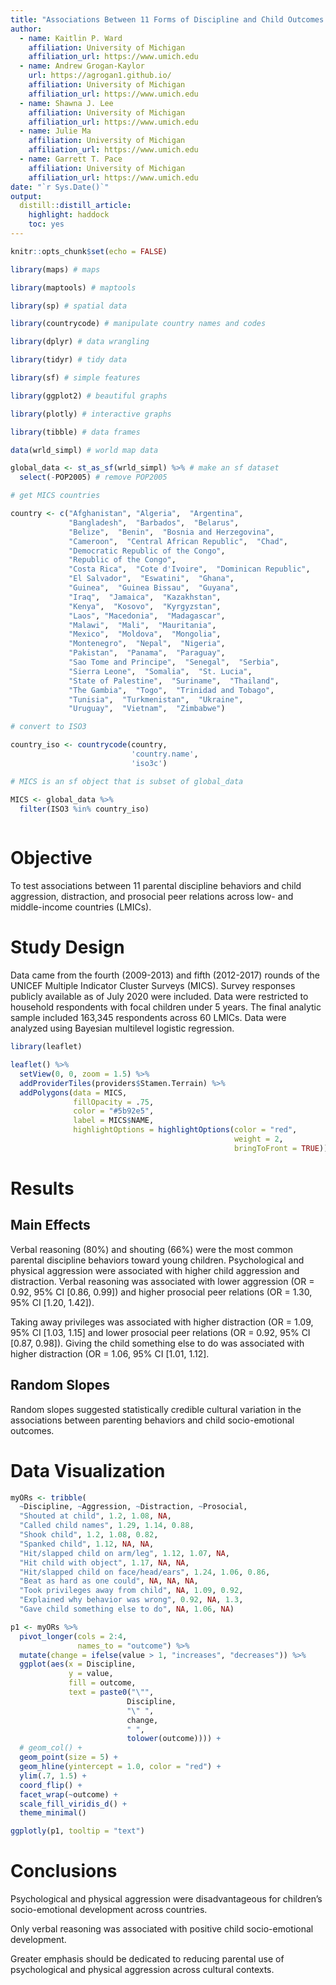 ```yaml
---
title: "Associations Between 11 Forms of Discipline and Child Outcomes Across 60 Countries"
author:
  - name: Kaitlin P. Ward
    affiliation: University of Michigan
    affiliation_url: https://www.umich.edu
  - name: Andrew Grogan-Kaylor
    url: https://agrogan1.github.io/
    affiliation: University of Michigan
    affiliation_url: https://www.umich.edu
  - name: Shawna J. Lee
    affiliation: University of Michigan
    affiliation_url: https://www.umich.edu  
  - name: Julie Ma
    affiliation: University of Michigan
    affiliation_url: https://www.umich.edu  
  - name: Garrett T. Pace 
    affiliation: University of Michigan
    affiliation_url: https://www.umich.edu
date: "`r Sys.Date()`"
output:
  distill::distill_article:
    highlight: haddock
    toc: yes
---
```


```r

knitr::opts_chunk$set(echo = FALSE)

```


```r

library(maps) # maps

library(maptools) # maptools

library(sp) # spatial data

library(countrycode) # manipulate country names and codes

library(dplyr) # data wrangling

library(tidyr) # tidy data

library(sf) # simple features

library(ggplot2) # beautiful graphs

library(plotly) # interactive graphs

library(tibble) # data frames

```

```r

data(wrld_simpl) # world map data

global_data <- st_as_sf(wrld_simpl) %>% # make an sf dataset
  select(-POP2005) # remove POP2005

# get MICS countries

country <- c("Afghanistan", "Algeria",  "Argentina",  
             "Bangladesh",  "Barbados",  "Belarus",  
             "Belize",  "Benin",  "Bosnia and Herzegovina",  
             "Cameroon",  "Central African Republic",  "Chad",  
             "Democratic Republic of the Congo",  
             "Republic of the Congo",  
             "Costa Rica",  "Cote d'Ivoire",  "Dominican Republic",  
             "El Salvador",  "Eswatini",  "Ghana",  
             "Guinea",  "Guinea Bissau",  "Guyana",  
             "Iraq",  "Jamaica",  "Kazakhstan",  
             "Kenya",  "Kosovo",  "Kyrgyzstan",  
             "Laos", "Macedonia",  "Madagascar",  
             "Malawi",  "Mali",  "Mauritania",  
             "Mexico",  "Moldova",  "Mongolia",  
             "Montenegro",  "Nepal",  "Nigeria",  
             "Pakistan",  "Panama",  "Paraguay",  
             "Sao Tome and Principe",  "Senegal",  "Serbia",  
             "Sierra Leone",  "Somalia",  "St. Lucia",  
             "State of Palestine",  "Suriname",  "Thailand",  
             "The Gambia",  "Togo",  "Trinidad and Tobago",  
             "Tunisia",  "Turkmenistan",  "Ukraine",  
             "Uruguay",  "Vietnam",  "Zimbabwe")

# convert to ISO3

country_iso <- countrycode(country, 
                           'country.name', 
                           'iso3c')

# MICS is an sf object that is subset of global_data

MICS <- global_data %>% 
  filter(ISO3 %in% country_iso)
  
```

# Objective

To test associations between 11 parental discipline behaviors and child aggression, distraction, and prosocial peer relations across low- and middle-income countries (LMICs).

# Study Design 

Data came from the fourth (2009-2013) and fifth (2012-2017) rounds of the UNICEF Multiple Indicator Cluster Surveys (MICS). Survey responses publicly available as of July 2020 were included. Data were restricted to household respondents with focal children under 5 years. The final analytic sample included 163,345 respondents across 60 LMICs. Data were analyzed using Bayesian multilevel logistic regression.

```r

library(leaflet)

leaflet() %>%
  setView(0, 0, zoom = 1.5) %>%
  addProviderTiles(providers$Stamen.Terrain) %>%
  addPolygons(data = MICS, 
              fillOpacity = .75, 
              color = "#5b92e5", 
              label = MICS$NAME,
              highlightOptions = highlightOptions(color = "red", 
                                                  weight = 2,
                                                  bringToFront = TRUE))

```

# Results 

## Main Effects

Verbal reasoning (80%) and shouting (66%) were the most common parental discipline behaviors toward young children. Psychological and physical aggression were associated with higher child aggression and distraction. Verbal reasoning was associated with lower aggression (OR = 0.92, 95% CI [0.86, 0.99]) and higher prosocial peer relations (OR = 1.30, 95% CI [1.20, 1.42]).

Taking away privileges was associated with higher distraction (OR = 1.09, 95% CI [1.03, 1.15] and lower prosocial peer relations (OR = 0.92, 95% CI [0.87, 0.98]). Giving the child something else to do was associated with higher distraction (OR = 1.06, 95% CI [1.01, 1.12].

## Random Slopes

Random slopes suggested statistically credible cultural variation in the associations between parenting behaviors and child socio-emotional outcomes.

# Data Visualization

```r

myORs <- tribble(
  ~Discipline, ~Aggression, ~Distraction, ~Prosocial,
  "Shouted at child", 1.2, 1.08, NA, 
  "Called child names", 1.29, 1.14, 0.88, 
  "Shook child", 1.2, 1.08, 0.82, 
  "Spanked child", 1.12, NA, NA, 
  "Hit/slapped child on arm/leg", 1.12, 1.07, NA, 
  "Hit child with object", 1.17, NA, NA, 
  "Hit/slapped child on face/head/ears", 1.24, 1.06, 0.86, 
  "Beat as hard as one could", NA, NA, NA, 
  "Took privileges away from child", NA, 1.09, 0.92, 
  "Explained why behavior was wrong", 0.92, NA, 1.3, 
  "Gave child something else to do", NA, 1.06, NA)

p1 <- myORs %>%
  pivot_longer(cols = 2:4,
               names_to = "outcome") %>%
  mutate(change = ifelse(value > 1, "increases", "decreases")) %>%
  ggplot(aes(x = Discipline,
             y = value,
             fill = outcome,
             text = paste0("\"",
                          Discipline, 
                          "\" ",
                          change,
                          " ",
                          tolower(outcome)))) +
  # geom_col() +
  geom_point(size = 5) +
  geom_hline(yintercept = 1.0, color = "red") +
  ylim(.7, 1.5) +
  coord_flip() +
  facet_wrap(~outcome) +
  scale_fill_viridis_d() +
  theme_minimal()

ggplotly(p1, tooltip = "text")

```

# Conclusions

Psychological and physical aggression were disadvantageous for children's socio-emotional development across countries.

Only verbal reasoning was associated with positive child socio-emotional development.

Greater emphasis should be dedicated to reducing parental use of psychological and physical aggression across cultural contexts.

